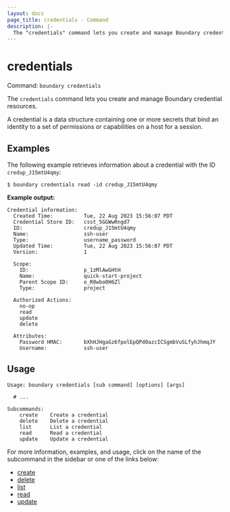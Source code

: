 ```yaml
---
layout: docs
page_title: credentials - Command
description: |-
  The "credentials" command lets you create and manage Boundary credential resources.
---
```


# credentials

Command: `boundary credentials`

The `credentials` command lets you create and manage Boundary credential resources.

A credential is a data structure containing one or more secrets that bind an identity to a set of permissions or capabilities on a host for a session.

## Examples

The following example retrieves information about a credential with the ID `credup_J15mtU4qmy`:

```shell-session
$ boundary credentials read -id credup_J15mtU4qmy
```

**Example output:**

<CodeBlockConfig hideClipboard>

```plaintext
Credential information:
  Created Time:          Tue, 22 Aug 2023 15:56:07 PDT
  Credential Store ID:   csst_5GGWwRngd7
  ID:                    credup_J15mtU4qmy
  Name:                  ssh-user
  Type:                  username_password
  Updated Time:          Tue, 22 Aug 2023 15:56:07 PDT
  Version:               1

  Scope:
    ID:                  p_1zMlAwGHtH
    Name:                quick-start-project
    Parent Scope ID:     o_R0wbo0H6Zl
    Type:                project

  Authorized Actions:
    no-op
    read
    update
    delete

  Attributes:
    Password HMAC:       bXhHJHgaGz6fpolEpQPd0azcICSgmbVuSLfyhJhmqJY
    Username:            ssh-user
```

</CodeBlockConfig>

## Usage

<CodeBlockConfig hideClipboard>

```shell-session
Usage: boundary credentials [sub command] [options] [args]

  # ...

Subcommands:
    create    Create a credential
    delete    Delete a credential
    list      List a credential
    read      Read a credential
    update    Update a credential
```

</CodeBlockConfig>

For more information, examples, and usage, click on the name
of the subcommand in the sidebar or one of the links below:

- [create](/boundary/docs/commands/credentials/create)
- [delete](/boundary/docs/commands/credentials/delete)
- [list](/boundary/docs/commands/credentials/list)
- [read](/boundary/docs/commands/credentials/read)
- [update](/boundary/docs/commands/credentials/update)
